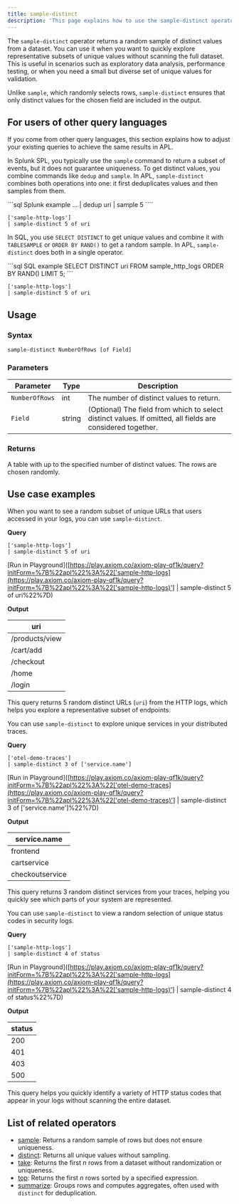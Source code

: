 ```yaml
---
title: sample-distinct
description: 'This page explains how to use the sample-distinct operator in APL.'
---
```


The `sample-distinct` operator returns a random sample of distinct values from a dataset. You can use it when you want to quickly explore representative subsets of unique values without scanning the full dataset. This is useful in scenarios such as exploratory data analysis, performance testing, or when you need a small but diverse set of unique values for validation.

Unlike `sample`, which randomly selects rows, `sample-distinct` ensures that only distinct values for the chosen field are included in the output.

## For users of other query languages

If you come from other query languages, this section explains how to adjust your existing queries to achieve the same results in APL.

<AccordionGroup>
<Accordion title="Splunk SPL users">

In Splunk SPL, you typically use the `sample` command to return a subset of events, but it does not guarantee uniqueness. To get distinct values, you combine commands like `dedup` and `sample`. In APL, `sample-distinct` combines both operations into one: it first deduplicates values and then samples from them.

<CodeGroup>
```sql Splunk example
... | dedup uri | sample 5
````

```kusto APL equivalent
['sample-http-logs']
| sample-distinct 5 of uri
```

</CodeGroup>

</Accordion>
<Accordion title="ANSI SQL users">

In SQL, you use `SELECT DISTINCT` to get unique values and combine it with `TABLESAMPLE` or `ORDER BY RAND()` to get a random sample. In APL, `sample-distinct` does both in a single operator.

<CodeGroup>
```sql SQL example
SELECT DISTINCT uri
FROM sample_http_logs
ORDER BY RAND()
LIMIT 5;
```

```kusto APL equivalent
['sample-http-logs']
| sample-distinct 5 of uri
```

</CodeGroup>

</Accordion>
</AccordionGroup>

## Usage

### Syntax

```kusto
sample-distinct NumberOfRows [of Field]
```

### Parameters

| Parameter      | Type   | Description                                                                                                  |
| -------------- | ------ | ------------------------------------------------------------------------------------------------------------ |
| `NumberOfRows` | int    | The number of distinct values to return.                                                                     |
| `Field`       | string | (Optional) The field from which to select distinct values. If omitted, all fields are considered together. |

### Returns

A table with up to the specified number of distinct values. The rows are chosen randomly.

## Use case examples

<Tabs>
<Tab title="Log analysis">

When you want to see a random subset of unique URLs that users accessed in your logs, you can use `sample-distinct`.

**Query**

```kusto
['sample-http-logs']
| sample-distinct 5 of uri
```

[Run in Playground]([https://play.axiom.co/axiom-play-qf1k/query?initForm=%7B%22apl%22%3A%22['sample-http-logs](https://play.axiom.co/axiom-play-qf1k/query?initForm=%7B%22apl%22%3A%22['sample-http-logs)'] | sample-distinct 5 of uri%22%7D)

**Output**

| uri            |
| -------------- |
| /products/view |
| /cart/add      |
| /checkout      |
| /home          |
| /login         |

This query returns 5 random distinct URLs (`uri`) from the HTTP logs, which helps you explore a representative subset of endpoints.

</Tab>
<Tab title="OpenTelemetry traces">

You can use `sample-distinct` to explore unique services in your distributed traces.

**Query**

```kusto
['otel-demo-traces']
| sample-distinct 3 of ['service.name']
```

[Run in Playground]([https://play.axiom.co/axiom-play-qf1k/query?initForm=%7B%22apl%22%3A%22['otel-demo-traces](https://play.axiom.co/axiom-play-qf1k/query?initForm=%7B%22apl%22%3A%22['otel-demo-traces)'] | sample-distinct 3 of ['service.name']%22%7D)

**Output**

| service.name    |
| --------------- |
| frontend        |
| cartservice     |
| checkoutservice |

This query returns 3 random distinct services from your traces, helping you quickly see which parts of your system are represented.

</Tab>
<Tab title="Security logs">

You can use `sample-distinct` to view a random selection of unique status codes in security logs.

**Query**

```kusto
['sample-http-logs']
| sample-distinct 4 of status
```

[Run in Playground]([https://play.axiom.co/axiom-play-qf1k/query?initForm=%7B%22apl%22%3A%22['sample-http-logs](https://play.axiom.co/axiom-play-qf1k/query?initForm=%7B%22apl%22%3A%22['sample-http-logs)'] | sample-distinct 4 of status%22%7D)

**Output**

| status |
| ------ |
| 200    |
| 401    |
| 403    |
| 500    |

This query helps you quickly identify a variety of HTTP status codes that appear in your logs without scanning the entire dataset.

</Tab>
</Tabs>

## List of related operators

- [sample](/apl/tabular-operators/sample-operator): Returns a random sample of rows but does not ensure uniqueness.
- [distinct](/apl/tabular-operators/distinct-operator): Returns all unique values without sampling.
- [take](/apl/tabular-operators/take-operator): Returns the first *n* rows from a dataset without randomization or uniqueness.
- [top](/apl/tabular-operators/top-operator): Returns the first *n* rows sorted by a specified expression.
- [summarize](/apl/tabular-operators/summarize-operator): Groups rows and computes aggregates, often used with `distinct` for deduplication.
